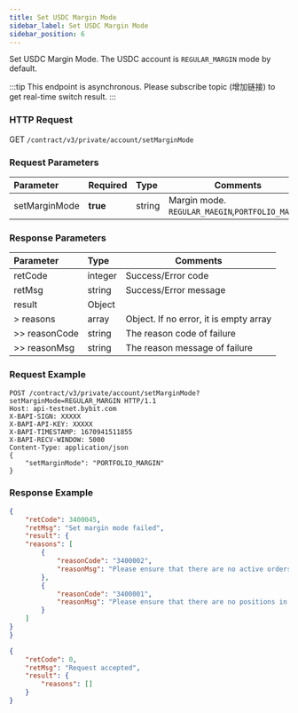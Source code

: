 ```yaml
---
title: Set USDC Margin Mode
sidebar_label: Set USDC Margin Mode
sidebar_position: 6
---
```


Set USDC Margin Mode. The USDC account is `REGULAR_MARGIN` mode by default.

:::tip
This endpoint is asynchronous. Please subscribe topic (增加链接) to get real-time switch result.
:::


### HTTP Request
GET `/contract/v3/private/account/setMarginMode`

### Request Parameters
| Parameter | Required | Type | Comments|
|:----- |:-------|:-----|------ |
|setMarginMode |**true** |string |Margin mode. `REGULAR_MAEGIN`,`PORTFOLIO_MARGIN`  |

### Response Parameters
| Parameter | Type | Comments|
|:----- |:-----|------ |
|retCode |integer |Success/Error code|
|retMsg |string |Success/Error message |
|result |Object | |
|> reasons |array |Object. If no error, it is empty array |
|>> reasonCode |string |The reason code of failure |
|>> reasonMsg |string |The reason message of failure |

### Request Example

<Tabs>
<TabItem value="console" label="console">

```http
POST /contract/v3/private/account/setMarginMode?setMarginMode=REGULAR_MARGIN HTTP/1.1
Host: api-testnet.bybit.com
X-BAPI-SIGN: XXXXX
X-BAPI-API-KEY: XXXXX
X-BAPI-TIMESTAMP: 1670941511855
X-BAPI-RECV-WINDOW: 5000
Content-Type: application/json
{
    "setMarginMode": "PORTFOLIO_MARGIN"
}
```

</TabItem>
</Tabs>

### Response Example

<Tabs>
<TabItem value="js response1" label="response fail">

```json
{
    "retCode": 3400045,
    "retMsg": "Set margin mode failed",
    "result": {
    "reasons": [
        {
            "reasonCode": "3400002",
            "reasonMsg": "Please ensure that there are no active orders in your USDC account, including Limit, Market and Conditional orders"
        },
        {
            "reasonCode": "3400001",
            "reasonMsg": "Please ensure that there are no positions in your USDC account, including USDC perpetual and options"
        }
    ]
}
}
```
</TabItem>

<TabItem value="js response2" label="response accept">

```json
{
    "retCode": 0,
    "retMsg": "Request accepted",
    "result": {
        "reasons": []
    }
}
```
</TabItem>
</Tabs>